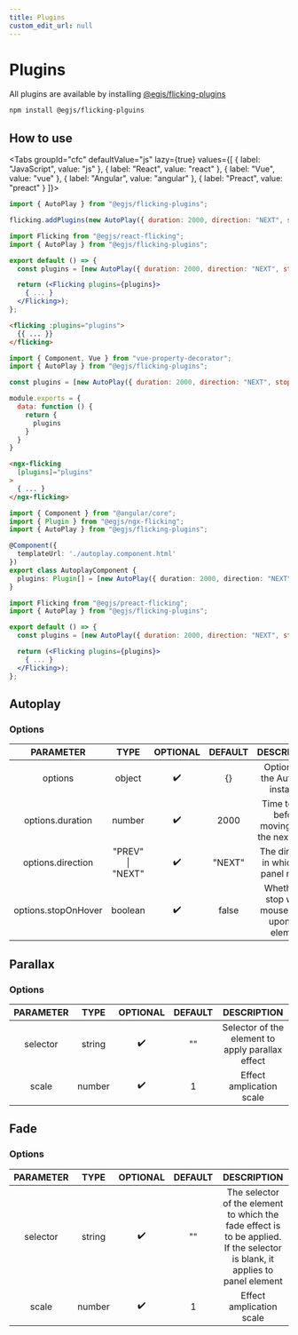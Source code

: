 ```yaml
---
title: Plugins
custom_edit_url: null
---
```



# Plugins

All plugins are available by installing [@egjs/flicking-plugins](https://github.com/naver/egjs-flicking-plugins)

```bash
npm install @egjs/flicking-plguins
```

## How to use
<Tabs
  groupId="cfc"
  defaultValue="js"
  lazy={true}
  values={[
    { label: "JavaScript", value: "js" },
    { label: "React", value: "react" },
    { label: "Vue", value: "vue" },
    { label: "Angular", value: "angular" },
    { label: "Preact", value: "preact" }
  ]}>
  <TabItem value="js">

```js
import { AutoPlay } from "@egjs/flicking-plugins";

flicking.addPlugins(new AutoPlay({ duration: 2000, direction: "NEXT", stopOnHover: false }));
```

  </TabItem>
  <TabItem value="react">

```jsx
import Flicking from "@egjs/react-flicking";
import { AutoPlay } from "@egjs/flicking-plugins";

export default () => {
  const plugins = [new AutoPlay({ duration: 2000, direction: "NEXT", stopOnHover: false })];

  return (<Flicking plugins={plugins}>
    { ... }
  </Flicking>);
};
```

  </TabItem>
  <TabItem value="vue">

```html title="template"
<flicking :plugins="plugins">
  {{ ... }}
</flicking>
```

```js title="script"
import { Component, Vue } from "vue-property-decorator";
import { AutoPlay } from "@egjs/flicking-plugins";

const plugins = [new AutoPlay({ duration: 2000, direction: "NEXT", stopOnHover: false })];

module.exports = {
  data: function () {
    return {
      plugins
    }
  }
}
```

  </TabItem>
  <TabItem value="angular">

```html title="autoplay.component.html"
<ngx-flicking
  [plugins]="plugins"
>
  { ... }
</ngx-flicking>
```

```ts title="autoplay.component.ts"
import { Component } from "@angular/core";
import { Plugin } from "@egjs/ngx-flicking";
import { AutoPlay } from "@egjs/flicking-plugins";

@Component({
  templateUrl: './autoplay.component.html'
})
export class AutoplayComponent {
  plugins: Plugin[] = [new AutoPlay({ duration: 2000, direction: "NEXT", stopOnHover: false })];
}
```

  </TabItem>
  <TabItem value="preact">

```jsx
import Flicking from "@egjs/preact-flicking";
import { AutoPlay } from "@egjs/flicking-plugins";

export default () => {
  const plugins = [new AutoPlay({ duration: 2000, direction: "NEXT", stopOnHover: false })];

  return (<Flicking plugins={plugins}>
    { ... }
  </Flicking>);
};
```

  </TabItem>
</Tabs>

## Autoplay
<AutoplayDemo />

### Options
|PARAMETER|TYPE|OPTIONAL|DEFAULT|DESCRIPTION|
|:---:|:---:|:---:|:---:|:---:|
|options|object|✔️|{}|Options for the AutoPlay instance|
|options.duration|number|✔️|2000|Time to wait before moving on to the next panel|
|options.direction|"PREV" \| "NEXT"|✔️|"NEXT"|The direction in which the panel moves|
|options.stopOnHover|boolean|✔️|false|Whether to stop when mouse hover upon the element|

## Parallax
<ParallaxDemo />

### Options
|PARAMETER|TYPE|OPTIONAL|DEFAULT|DESCRIPTION|
|:---:|:---:|:---:|:---:|:---:|
|selector|string|✔️|""|Selector of the element to apply parallax effect|
|scale|number|✔️|1|Effect amplication scale|

## Fade
<FadeDemo />

### Options
|PARAMETER|TYPE|OPTIONAL|DEFAULT|DESCRIPTION|
|:---:|:---:|:---:|:---:|:---:|
|selector|string|✔️|""|The selector of the element to which the fade effect is to be applied. If the selector is blank, it applies to panel element|
|scale|number|✔️|1|Effect amplication scale|
